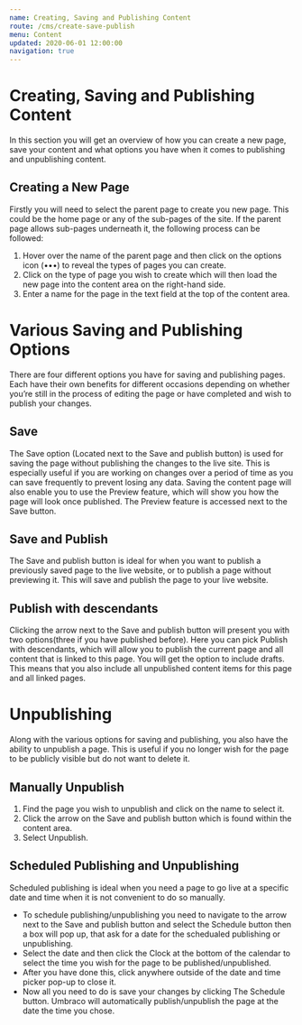 ```yaml
---
name: Creating, Saving and Publishing Content
route: /cms/create-save-publish
menu: Content
updated: 2020-06-01 12:00:00
navigation: true
---
```


# Creating, Saving and Publishing Content

In this section you will get an overview of how you can create a new page, save your content and what options you have when it comes to publishing and unpublishing content.

## Creating a New Page

Firstly you will need to select the parent page to create you new page. This could be the home page or any of the sub-pages of the site. If the parent page allows sub-pages underneath it, the following process can be followed:

1. Hover over the name of the parent page and then click on the options icon (•••) to reveal the types of pages you can create.
2. Click on the type of page you wish to create which will then load the new page into the content area on the right-hand side.
3. Enter a name for the page in the text field at the top of the content area.

# Various Saving and Publishing Options

There are four different options you have for saving and publishing pages. Each have their own benefits for different occasions depending on whether you’re still in the process of editing the page or have completed and wish to publish your changes.

## Save

The Save option (Located next to the Save and publish button) is used for saving the page without publishing the changes to the live site. This is especially useful if you are working on changes over a period of time as you can save frequently to prevent losing any data. Saving the content page will also enable you to use the Preview feature, which will show you how the page will look once published. The Preview feature is accessed next to the Save button.

## Save and Publish

The Save and publish button is ideal for when you want to publish a previously saved page to the live website, or to publish a page without previewing it. This will save and publish the page to your live website.

## Publish with descendants

Clicking the arrow next to the Save and publish button will present you with two options(three if you have published before). Here you can pick Publish with descendants, which will allow you to publish the current page and all content that is linked to this page. You will get the option to include drafts. This means that you also include all unpublished content items for this page and all linked pages.

# Unpublishing

Along with the various options for saving and publishing, you also have the ability to unpublish a page. This is useful if you no longer wish for the page to be publicly visible but do not want to delete it.

## Manually Unpublish

1. Find the page you wish to unpublish and click on the name to select it.
2. Click the arrow on the Save and publish button which is found within the content area.
3. Select Unpublish.

## Scheduled Publishing and Unpublishing

Scheduled publishing is ideal when you need a page to go live at a specific date and time when it is not convenient to do so manually.

- To schedule publishing/unpublishing you need to navigate to the arrow next to the Save and publish button and select the Schedule button then a box will pop up, that ask for a date for the schedualed publishing or unpublishing.
- Select the date and then click the Clock at the bottom of the calendar to select the time you wish for the page to be published/unpublished.
- After you have done this, click anywhere outside of the date and time picker pop-up to close it.
- Now all you need to do is save your changes by clicking The Schedule button. Umbraco will automatically publish/unpublish the page at the date the time you chose.